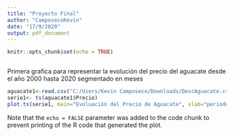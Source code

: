 ```yaml
---
title: "Proyecto Final"
author: "CamposecoKevin"
date: "17/9/2020"
output: pdf_document
---
```


```r
knitr::opts_chunk$set(echo = TRUE)
```



```r

```


Primera grafica para representar la evolución del precio del aguacate desde el año 2000 hasta 2020
segmentado en meses

```r
aguacate1<-read.csv("C:/Users/Kevin Camposeco/Downloads/DescAguacate.csv")
serie1<- ts(aguacate1$Precio)
plot.ts(serie1, main="Evoluación del Precio de Aguacate", xlab="periodos", ylab= "precio")
```

Note that the `echo = FALSE` parameter was added to the code chunk to prevent printing of the R code that generated the plot.
